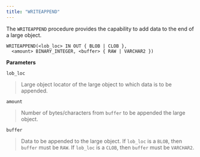 ```yaml
---
title: "WRITEAPPEND"
---
```




The `WRITEAPPEND` procedure provides the capability to add data to the end of a large object.

``` text
WRITEAPPEND(<lob_loc> IN OUT { BLOB | CLOB },
  <amount> BINARY_INTEGER, <buffer> { RAW | VARCHAR2 })
```

**Parameters**

`lob_loc`

> Large object locator of the large object to which data is to be appended.

`amount`

> Number of bytes/characters from `buffer` to be appended the large object.

`buffer`

> Data to be appended to the large object. If `lob_loc` is a `BLOB`, then `buffer` must be `RAW`. If `lob_loc` is a `CLOB`, then `buffer` must be `VARCHAR2`.
